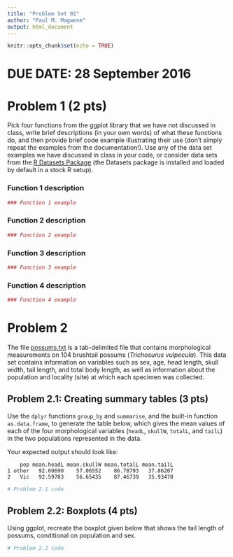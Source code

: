 ```yaml
---
title: "Problem Set 02"
author: "Paul M. Magwene"
output: html_document
---
```


```r
knitr::opts_chunk$set(echo = TRUE)
```

# DUE DATE: 28 September 2016


# Problem 1 (2 pts)

Pick four functions from the ggplot library that we have not discussed in class, write brief descriptions (in your own words) of what these functions do, and then provide brief code example illustrating their use (don't simply repeat the examples from the documentation!).  Use any of the data set examples we have discussed in class in your code, or consider data sets from the [R Datasets Package](https://stat.ethz.ch/R-manual/R-devel/library/datasets/html/00Index.html) (the Datasets package is installed and loaded by default in a stock R setup).

### Function 1 description

```r
### Function 1 example
```

### Function 2 description

```r
### Function 2 example
```

### Function 3 description

```r
### Function 3 example
```

### Function 4 description

```r
### Function 4 example
```



# Problem 2

The file [possums.txt](https://github.com/Bio204-class/bio204-datasets/raw/master/possum.txt) is a tab-delimited file that contains morphological measurements on 104 brushtail possums (*Trichosurus vulpecula*). This data set contains information on variables such as sex, age, head length, skull width, tail length, and total body length, as well as information about the population and locality (site) at which each specimen was collected.


## Problem 2.1: Creating summary tables (3 pts)

Use the `dplyr` functions `group_by` and `summarise`, and the built-in function `as.data.frame`, to generate the table below, which gives the mean values of each of the four morphological variables (`headL`, `skullW`, `totalL`, and `tailL`) in the two populations represented in the data.

Your expected output should look like:
```
    pop mean.headL mean.skullW mean.totalL mean.tailL
1 other   92.60690    57.06552    86.78793   37.86207
2   Vic   92.59783    56.65435    87.46739   35.93478
```

```r
# Problem 2.1 code
```


## Problem 2.2: Boxplots (4 pts)

Using ggplot, recreate the boxplot given below that shows the tail length of possums, conditional on population and sex.

```r
# Problem 2.2 code
```

